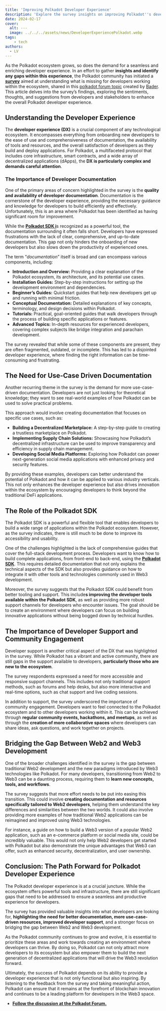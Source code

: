 ```yaml
---
title: 'Improving Polkadot Developer Experience'
description: 'Explore the survey insights on improving Polkadot''s developer experience, focusing on documentation, use cases, and developer support.'
date: 2024-02-17
cover:
  alt: ---
  image: ../../../assets/news/DeveloperExperiencePolkadot.webp
tags: 
    - tech
authors:
  - LV
---
```

As the Polkadot ecosystem grows, so does the demand for a seamless and enriching developer experience. In an effort to gather **insights and identify any gaps within this experience**, the Polkadot community has initiated a [**survey**](https://forms.gle/CyG4JGahyWwks46K8) aimed at understanding what is missing for developers working within the ecosystem, shared in this [polkadot forum topic](https://forum.polkadot.network/t/polkadot-developer-experience-whats-missing-survey/9520) created by [Bader](https://x.com/baderyo_o). This article delves into the survey’s findings, exploring the sentiments, thoughts, and suggestions from developers and stakeholders to enhance the overall Polkadot developer experience.

Understanding the Developer Experience
--------------------------------------

The **developer experience (DX)** is a crucial component of any technological ecosystem. It encompasses everything from onboarding new developers to the ease of use and comprehensiveness of documentation, the availability of tools and resources, and the overall satisfaction of developers as they build and deploy applications. For Polkadot, a multifaceted protocol that includes core infrastructure, smart contracts, and a wide array of decentralized applications (dApps), the **DX is particularly complex and demands careful attention**.

### The Importance of Developer Documentation

One of the primary areas of concern highlighted in the survey is the **quality and availability of developer documentation**. Documentation is the cornerstone of the developer experience, providing the necessary guidance and knowledge for developers to build efficiently and effectively. Unfortunately, this is an area where Polkadot has been identified as having significant room for improvement.

While the [**Polkadot SDK i**](https://github.com/paritytech/polkadot-sdk)s recognized as a powerful tool, the documentation surrounding it often falls short. Developers have expressed frustrations with the lack of clear, comprehensive, and up-to-date documentation. This gap not only hinders the onboarding of new developers but also slows down the productivity of experienced ones.

The term “*documentation*” itself is broad and can encompass various components, including:

- **Introduction and Overview:** Providing a clear explanation of the Polkadot ecosystem, its architecture, and its potential use cases.
- **Installation Guides:** Step-by-step instructions for setting up the development environment and dependencies.
- **Beginner’s Guides:** Quickstart guides that help new developers get up and running with minimal friction.
- **Conceptual Documentation:** Detailed explanations of key concepts, terminology, and design decisions within Polkadot.
- **Tutorials:** Practical, goal-oriented guides that walk developers through the process of building specific applications or features.
- **Advanced Topics:** In-depth resources for experienced developers, covering complex subjects like bridge integration and parachain development.

The survey revealed that while some of these components are present, they are often fragmented, outdated, or incomplete. This has led to a disjointed developer experience, where finding the right information can be time-consuming and frustrating.

The Need for Use-Case Driven Documentation
------------------------------------------

Another recurring theme in the survey is the demand for more use-case-driven documentation. Developers are not just looking for theoretical knowledge; they want to see real-world examples of how Polkadot can be used to solve practical problems.

This approach would involve creating documentation that focuses on specific use cases, such as:

- **Building a Decentralized Marketplace:** A step-by-step guide to creating a trustless marketplace on Polkadot.
- **Implementing Supply Chain Solutions:** Showcasing how Polkadot’s decentralized infrastructure can be used to improve transparency and efficiency in supply chain management.
- **Developing Social Media Platforms:** Exploring how Polkadot can power next-generation social media applications with enhanced privacy and security features.

By providing these examples, developers can better understand the potential of Polkadot and how it can be applied to various industry verticals. This not only enhances the developer experience but also drives innovation within the ecosystem by encouraging developers to think beyond the traditional DeFi applications.

The Role of the Polkadot SDK
----------------------------

The Polkadot SDK is a powerful and flexible tool that enables developers to build a wide range of applications within the Polkadot ecosystem. However, as the survey indicates, there is still much to be done to improve its accessibility and usability.

One of the challenges highlighted is the lack of comprehensive guides that cover the full-stack development process. Developers want to know how to build complete applications, from front-end to back-end, using the [**Polkadot SDK**](https://github.com/paritytech/polkadot-sdk). This requires detailed documentation that not only explains the technical aspects of the SDK but also provides guidance on how to integrate it with other tools and technologies commonly used in Web3 development.

Moreover, the survey suggests that the Polkadot SDK could benefit from better tooling and support. This include**s improving the developer tools available within the Polkadot SDK**, as well as providing more robust support channels for developers who encounter issues. The goal should be to create an environment where developers can focus on building innovative applications without being bogged down by technical hurdles.

The Importance of Developer Support and Community Engagement
------------------------------------------------------------

Developer support is another critical aspect of the DX that was highlighted in the survey. While Polkadot has a vibrant and active community, there are still gaps in the support available to developers, **particularly those who are new to the ecosystem**.

The survey respondents expressed a need for more accessible and responsive support channels. This includes not only traditional support methods, such as forums and help desks, but also more interactive and real-time options, such as chat support and live coding sessions.

In addition to support, the survey underscored the importance of community engagement. Developers want to feel connected to the Polkadot ecosystem and to other developers working within it. This can be achieved through **regular community events, hackathons, and meetups**, as well as through the **creation of more collaborative spaces** where developers can share ideas, ask questions, and work together on projects.

Bridging the Gap Between Web2 and Web3 Development
--------------------------------------------------

One of the broader challenges identified in the survey is the gap between traditional Web2 development and the new paradigms introduced by Web3 technologies like Polkadot. For many developers, transitioning from Web2 to Web3 can be a daunting process, requiring them to **learn new concepts, tools, and workflows**.

The survey suggests that more effort needs to be put into easing this transition. This could involve **creating documentation and resources specifically tailored to Web2 developers**, helping them understand the key differences and similarities between the two worlds. It could also involve providing more examples of how traditional Web2 applications can be reimagined and improved using Web3 technologies.

For instance, a guide on how to build a Web3 version of a popular Web2 application, such as an e-commerce platform or social media site, could be incredibly valuable. This would not only help Web2 developers get started with Polkadot but also demonstrate the unique advantages that Web3 can offer, such as enhanced security, decentralization, and user ownership.

Conclusion: The Path Forward for Polkadot Developer Experience
--------------------------------------------------------------

The Polkadot developer experience is at a crucial juncture. While the ecosystem offers powerful tools and infrastructure, there are still significant gaps that need to be addressed to ensure a seamless and productive experience for developers.

The survey has provided valuable insights into what developers are looking for, **highlighting the need for better documentation, more use-case-driven resources, improved developer support**, and a stronger focus on bridging the gap between Web2 and Web3 development.

As the Polkadot community continues to grow and evolve, it is essential to prioritize these areas and work towards creating an environment where developers can thrive. By doing so, Polkadot can not only attract more developers to its ecosystem but also empower them to build the next generation of decentralized applications that will drive the Web3 revolution forward.

Ultimately, the success of Polkadot depends on its ability to provide a developer experience that is not only functional but also inspiring. By listening to the feedback from the survey and taking meaningful action, Polkadot can ensure that it remains at the forefront of blockchain innovation and continues to be a leading platform for developers in the Web3 space.

- [**Follow the discussion at the Polkadot Forum.**](https://forum.polkadot.network/t/polkadot-developer-experience-whats-missing-survey/9520)